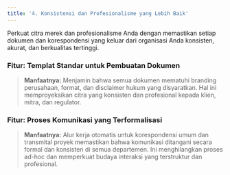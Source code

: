 ```yaml
---
title: '4. Konsistensi dan Profesionalisme yang Lebih Baik'
---
```


Perkuat citra merek dan profesionalisme Anda dengan memastikan setiap dokumen dan korespondensi yang keluar dari organisasi Anda konsisten, akurat, dan berkualitas tertinggi.

### Fitur: Templat Standar untuk Pembuatan Dokumen
> **Manfaatnya:** Menjamin bahwa semua dokumen mematuhi branding perusahaan, format, dan disclaimer hukum yang disyaratkan. Hal ini memproyeksikan citra yang konsisten dan profesional kepada klien, mitra, dan regulator.

### Fitur: Proses Komunikasi yang Terformalisasi
> **Manfaatnya:** Alur kerja otomatis untuk korespondensi umum dan transmital proyek memastikan bahwa komunikasi ditangani secara formal dan konsisten di semua departemen. Ini menghilangkan proses ad-hoc dan memperkuat budaya interaksi yang terstruktur dan profesional.
